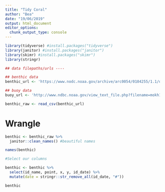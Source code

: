```yaml
---
title: "Tidy Coral"
author: "Bea"
date: "19/06/2019"
output: html_document
editor_options: 
  chunk_output_type: console
---
```


```r
library(tidyverse) #install.packages("tidyverse")
library(janitor) #install.packages("janitor")
library(skimr) #install.packages("skimr")
library(stringr)

## data filepaths/urls ----

## benthic data
benthic_url <- 'https://www.nodc.noaa.gov/archive/arc0054/0104255/1.1/data/0-data/cd08/100308OaAla03m.CSV'

## buoy data
buoy_url <- 'http://www.ndbc.noaa.gov/view_text_file.php?filename=mokh1h2010.txt.gz&dir=data/historical/stdmet/'
```

```r
benthic_raw <- read_csv(benthic_url)
```

# Wrangle

```r
benthic <- benthic_raw %>% 
  janitor::clean_names() #beautiful names

names(benthic)

#Select our columns

benthic <- benthic %>%
  select(id_name, point, x, y, id_date) %>% 
  mutate(date = stringr::str_remove_all(id_date, "#"))

benthic

```

